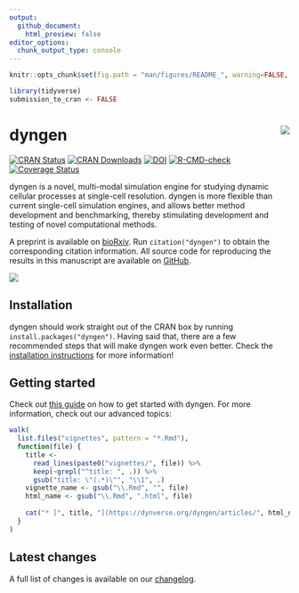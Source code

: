 ```yaml
---
output:
  github_document:
    html_preview: false
editor_options: 
  chunk_output_type: console
---
```

```r
knitr::opts_chunk$set(fig.path = "man/figures/README_", warning=FALSE, message=FALSE, error=FALSE, echo = TRUE)

library(tidyverse)
submission_to_cran <- FALSE
```

# dyngen <img src="man/figures/logo.png" align="right" />
[![CRAN Status](https://www.r-pkg.org/badges/version/dyngen)](https://cran.r-project.org/package=dyngen)
[![CRAN Downloads](https://cranlogs.r-pkg.org/badges/dyngen)](https://cran.r-project.org/package=dyngen)
[![DOI](https://img.shields.io/badge/doi-10.1101/2020.02.06.936971-green)](https://doi.org/10.1101/2020.02.06.936971)
[![R-CMD-check](https://github.com/dynverse/dyngen/workflows/R-CMD-check/badge.svg)](https://github.com/dynverse/dyngen/actions?query=workflow%3AR-CMD-check)
[![Coverage Status](https://codecov.io/gh/dynverse/dyngen/branch/master/graph/badge.svg)](https://codecov.io/gh/dynverse/dyngen?branch=master)

dyngen is a novel, multi-modal simulation engine for studying dynamic cellular processes at single-cell resolution. dyngen is more flexible than current single-cell simulation engines, and allows better method development and benchmarking, thereby stimulating development and testing of novel computational methods.

A preprint is available on [bioRxiv](https://doi.org/10.1101/2020.02.06.936971). Run `citation("dyngen")` to obtain the corresponding citation information. All source code for reproducing the results in this manuscript are available on [GitHub](https://github.com/dynverse/dyngen_manuscript).

![](man/figures/overview.png)

## Installation
dyngen should work straight out of the CRAN box by running `install.packages("dyngen")`. Having said that, there are a few recommended steps that will make dyngen work even better. Check the [installation instructions](https://dynverse.org/dyngen/articles/installation.html) for more information!

## Getting started

Check out [this guide](https://dynverse.org/dyngen/articles/getting_started.html) on how to get started with dyngen. For more information, check out our advanced topics:

```r
walk(
  list.files("vignettes", pattern = "*.Rmd"),
  function(file) {
    title <- 
      read_lines(paste0("vignettes/", file)) %>% 
      keep(~grepl("^title: ", .)) %>% 
      gsub("title: \"(.*)\"", "\\1", .)
    vignette_name <- gsub("\\.Rmd", "", file)
    html_name <- gsub("\\.Rmd", ".html", file)
    
    cat("* [", title, "](https://dynverse.org/dyngen/articles/", html_name, ")\n", sep = "")
  }
)
```

## Latest changes

A full list of changes is available on our [changelog](https://dynverse.org/dyngen/news/index.html).